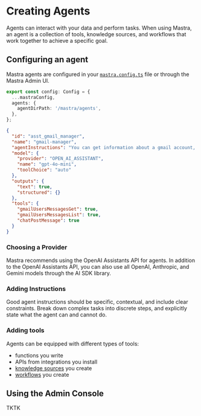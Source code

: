 # Creating Agents

Agents can interact with your data and perform tasks. When using Mastra, an agent is a collection of tools, knowledge sources, and workflows that work together to achieve a specific goal.

## Configuring an agent

Mastra agents are configured in your [`mastra.config.ts`](../reference/local-dev/mastra-config.mdx) file or through the Mastra Admin UI.

```ts filename="mastra.config.ts"
export const config: Config = {
  ...mastraConfig,
  agents: {
    agentDirPath: '/mastra/agents',
  },
};
```

```json filename="gmail-manager.json"
{
  "id": "asst_gmail_manager",
  "name": "gmail-manager",
  "agentInstructions": "You can get information about a gmail account, send gmail messages and report your findings to slack",
  "model": {
    "provider": "OPEN_AI_ASSISTANT",
    "name": "gpt-4o-mini",
    "toolChoice": "auto"
  },
  "outputs": {
    "text": true,
    "structured": {}
  },
  "tools": {
    "gmailUsersMessagesGet": true,
    "gmailUsersMessagesList": true,
    "chatPostMessage": true
  }
}
```

### Choosing a Provider

Mastra recommends using the OpenAI Assistants API for agents. In addition to the OpenAI Assistants API, you can also use all OpenAI, Anthropic, and Gemini models through the AI SDK library.

### Adding Instructions

Good agent instructions should be specific, contextual, and include clear constraints. Break down complex tasks into discrete steps, and explicitly state what the agent can and cannot do.

### Adding tools

Agents can be equipped with different types of tools:

- functions you write
- APIs from integrations you install
- [knowledge sources](./building-knowledge-sources.mdx) you create
- [workflows](./building-workflows.mdx) you create

## Using the Admin Console

TKTK
